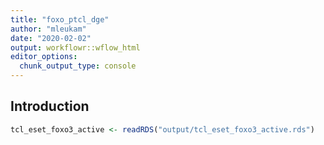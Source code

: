 ```yaml
---
title: "foxo_ptcl_dge"
author: "mleukam"
date: "2020-02-02"
output: workflowr::wflow_html
editor_options:
  chunk_output_type: console
---
```


## Introduction


```r
tcl_eset_foxo3_active <- readRDS("output/tcl_eset_foxo3_active.rds")
```

